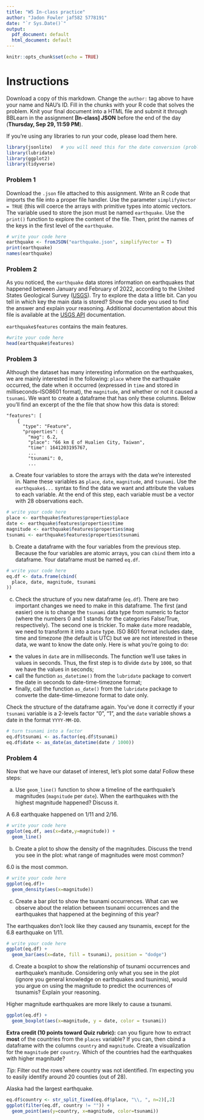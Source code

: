 ```yaml
---
title: "W5 In-class practice"
author: "Jadon Fowler jaf582 5778191"
date: "`r Sys.Date()`"
output:
  pdf_document: default
  html_document: default
---
```


```r
knitr::opts_chunk$set(echo = TRUE)
```

# Instructions

Download a copy of this markdown. Change the `author: ` tag above to have your name and NAU's ID. Fill in the chunks with your R code that solves the problem. Knit your final document into a HTML file and submit it through BBLearn in the assignment **[In-class] JSON** before the end of the day (**Thursday, Sep 29, 11:59 PM**).

If you're using any libraries to run your code, please load them here.

```r
library(jsonlite)   # you will need this for the date conversion (problem 3)
library(lubridate)
library(ggplot2)
library(tidyverse)
```

### Problem 1

Download the `.json` file attached to this assignment. Write an R code that imports the file into a proper file handler. Use the parameter `simplifyVector = TRUE` (this will coerce the arrays with primitive types into atomic vectors. The variable used to store the json must be named `earthquake`. Use the `print()` function to explore the content of the file. Then, print the names of the keys in the first level of the `earthquake`.

```r
# write your code here
earthquake <- fromJSON("earthquake.json", simplifyVector = T)
print(earthquake)
names(earthquake)
```

### Problem 2

As you noticed, the `earthquake` data stores information on earthquakes that happened between January and February of 2022, according to the United States Geological Survey ([USGS](https://www.usgs.gov/)). Try to explore the data a little bit. Can you tell in which key the main data is stored? Show the code you used to find the answer and explain your reasoning. Additional documentation about this file is available at the [USGS API](https://earthquake.usgs.gov/fdsnws/event/1/) documentation.


`earthquake$features` contains the main features.

```r
#write your code here
head(earthquake$features)
```

### Problem 3

Although the dataset has many interesting information on the earthquakes, we are mainly interested in the following: `place` where the earthquake occurred, the date when it occurred (expressed in `time` and stored in milliseconds--ISO8601 format), the `magnitude`, and whether or not it caused a `tsunami`. We want to create a dataframe that has only these columns. Below you'll find an excerpt of the the file that show how this data is stored:

```
"features": [
    {
      "type": "Feature",
      "properties": {
        "mag": 6.2,
        "place": "66 km E of Hualien City, Taiwan",
        "time": 1641203195767,
        ...
        "tsunami": 0,
        ...
```

  a. Create four variables to store the arrays with the data we're interested in. Name these variables as `place`, `date`, `magnitude`, and `tsunami`. Use the `earthquake$...` syntax to find the data we want and attribute the values to each variable. At the end of this step, each variable must be a vector with 28 observations each.

```r
# write your code here
place <- earthquake$features$properties$place
date <- earthquake$features$properties$time
magnitude <- earthquake$features$properties$mag
tsunami <- earthquake$features$properties$tsunami
```

  b. Create a dataframe with the four variables from the previous step. Because the four variables are atomic arrays, you can `cbind` them into a dataframe. Your dataframe must be named `eq.df`.
    
```r
# write your code here
eq.df <- data.frame(cbind(
  place, date, magnitude, tsunami
))
```

  c. Check the structure of you new dataframe (`eq.df`). There are two important changes we need to make in this dataframe. The first (and easier) one is to change the `tsunami` data type from numeric to factor (where the numbers 0 and 1 stands for the categories False/True, respectively).
  The second one is trickier. To make `date` more readable, we need to transform it into a `Date` type. ISO 8601 format includes date, time and timezone (the default is UTC) but we are not interested in these data, we want to know the date only. Here is what you're going to do:
  
  + the values in `date` are in milliseconds. The function we'll use takes in values in seconds. Thus, the first step is to divide `date` by `1000`, so that we have the values in seconds;
  + call the function `as_datetime()` from the `lubridate` package to convert the date in seconds to date-time-timezone format;
  + finally, call the function `as_date()` from the `lubridate` package to converte the date-time-timezone format to date only.
  
  Check the structure of the dataframe again. You've done it correctly if your `tsunami` variable is a 2-levels factor "0", "1", and the `date` variable shows a date in the format `YYYY-MM-DD`.
    
```r
# turn tsunami into a factor
eq.df$tsunami <- as.factor(eq.df$tsunami)
eq.df$date <- as_date(as_datetime(date / 1000))
```

### Problem 4

Now that we have our dataset of interest, let's plot some data! Follow these steps:

  a. Use `geom_line()` function to show a timeline of the earthquake's magnitudes (`magnitude` per `date`). When the earthquakes with the highest magnitude happened? Discuss it.
    
A 6.8 earthquake happened on 1/11 and 2/16.

```r
# write your code here
ggplot(eq.df, aes(x=date,y=magnitude)) +
  geom_line()
```

  b. Create a plot to show the density of the magnitudes. Discuss the trend you see in the plot: what range of magnitudes were most common?

6.0 is the most common.

```r
# write your code here
ggplot(eq.df)+
  geom_density(aes(x=magnitude))
```

  c. Create a bar plot to show the tsunami occurrences. What can we observe about the relation between tsunami occurrences and the earthquakes that happened at the beginning of this year?
    
The earthquakes don't look like they caused any tsunamis, except for the 6.8 earthquake on 1/11.

```r
# write your code here
ggplot(eq.df) +
  geom_bar(aes(x=date, fill = tsunami), position = "dodge")
```

  d. Create a boxplot to show the relationship of tsunami occurrences and earthquake's manitude. Considering only what you see in the plot (ignore you general knowledge on earthquakes and tsunimis), would you argue on using the magnitude to predict the ocurrences of tsunamis? Explain your reasoning.

Higher magnitude earthquakes are more likely to cause a tsunami.

```r

ggplot(eq.df) +
  geom_boxplot(aes(x=magnitude, y = date, color = tsunami))
```

**Extra credit (10 points toward Quiz rubric):** can you figure how to extract **most** of the countries from the `places` variable? If you can, then cbind a dataframe with the columns `country` and `magnitude`. Create a visualization for the `magnitude` per `country`. Which of the countries had the earthquakes with higher magnitude?

_Tip_: Filter out the rows where country was not identified. I'm expecting you to easily identify around 20 counties (out of 28).

Alaska had the largest earthquake.
  
```r
eq.df$country <- str_split_fixed(eq.df$place, "\\, ", n=2)[,2]
ggplot(filter(eq.df, country != "")) +
  geom_point(aes(y=country, x=magnitude, color=tsunami))
```